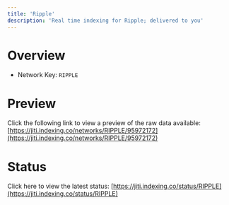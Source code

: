 ```yaml
---
title: 'Ripple'
description: 'Real time indexing for Ripple; delivered to you'
---
```


# Overview
- Network Key: `RIPPLE`

# Preview
Click the following link to view a preview of the raw data available: [https://jiti.indexing.co/networks/RIPPLE/95972172](https://jiti.indexing.co/networks/RIPPLE/95972172)

# Status
Click here to view the latest status: [https://jiti.indexing.co/status/RIPPLE](https://jiti.indexing.co/status/RIPPLE)
